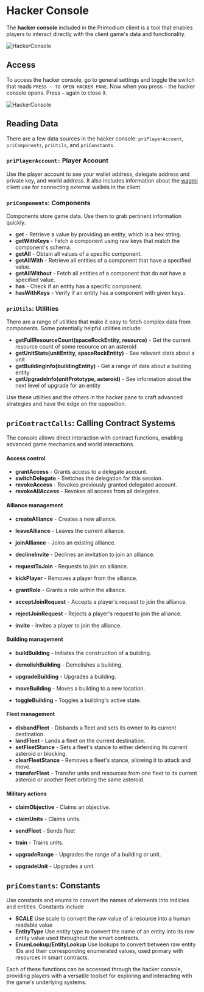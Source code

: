 # Hacker Console

The **hacker console** included in the Primodium client is a tool that enables players to interact directly with the client game's data and functionality.

![HackerConsole](../../public/hacker-console.png)

## Access

To access the hacker console, go to general settings and toggle the switch that reads `PRESS ~ TO OPEN HACKER PANE`. Now when you press `~` the hacker console opens. Press `~` again to close it.

![HackerConsole](../../public/general-settings.png)

## Reading Data

There are a few data sources in the hacker console: `priPlayerAccount`, `priComponents`, `priUtils`, and `priConstants`.

### `priPlayerAccount:` Player Account

Use the player account to see your wallet address, delegate address and private key, and world address. It also includes information about the [wagmi](https://github.com/wevm/wagmi) client use for connecting external wallets in the client.

### `priComponents`: Components

Components store game data. Use them to grab pertinent information quickly.

- **get** - Retrieve a value by providing an entity, which is a hex string.
- **getWithKeys** - Fetch a component using raw keys that match the component's schema.
- **getAll** - Obtain all values of a specific component.
- **getAllWith** - Retrieve all entities of a component that have a specified value.
- **getAllWithout** - Fetch all entities of a component that do not have a specified value.
- **has** - Check if an entity has a specific component.
- **hasWithKeys** - Verify if an entity has a component with given keys.

### `priUtils`: Utilities

There are a range of utilities that make it easy to fetch complex data from components. Some potentially helpful utilities include:

- **getFullResourceCount(spaceRockEntity, resource)** - Get the current resource count of some resource on an asteroid
- **getUnitStats(unitEntity, spaceRockEntity)** - See relevant stats about a unit
- **getBuildingInfo(buildingEntity)** - Get a range of data about a building entity
- **getUpgradeInfo(unitPrototype, asteroid)** - See information about the next level of upgrade for an entity

Use these utilities and the others in the hacker pane to craft advanced strategies and have the edge on the opposition.

## `priContractCalls`: Calling Contract Systems

The console allows direct interaction with contract functions, enabling advanced game mechanics and world interactions.

#### Access control

- **grantAccess** - Grants access to a delegate account.
- **switchDelegate** - Switches the delegation for this session.
- **revokeAccess** - Revokes previously granted delegated account.
- **revokeAllAccess** - Revokes all access from all delegates.

#### Alliance management

- **createAlliance** - Creates a new alliance.

- **leaveAlliance** - Leaves the current alliance.

- **joinAlliance** - Joins an existing alliance.

- **declineInvite** - Declines an invitation to join an alliance.

- **requestToJoin** - Requests to join an alliance.

- **kickPlayer** - Removes a player from the alliance.

- **grantRole** - Grants a role within the alliance.

- **acceptJoinRequest** - Accepts a player's request to join the alliance.

- **rejectJoinRequest** - Rejects a player's request to join the alliance.

- **invite** - Invites a player to join the alliance.

#### Building management

- **buildBuilding** - Initiates the construction of a building.

- **demolishBuilding** - Demolishes a building.

- **upgradeBuilding** - Upgrades a building.

- **moveBuilding** - Moves a building to a new location.

- **toggleBuilding** - Toggles a building's active state.

#### Fleet management

- **disbandFleet** - Disbands a fleet and sets its owner to its current destination.
- **landFleet** - Lands a fleet on the current destination.
- **setFleetStance** - Sets a fleet's stance to either defending its current asteroid or blocking.
- **clearFleetStance** - Removes a fleet's stance, allowing it to attack and move.
- **transferFleet** - Transfer units and resources from one fleet to its current asteroid or another fleet orbiting the same asteroid.

#### Military actions

- **claimObjective** - Claims an objective.

- **claimUnits** - Claims units.

- **sendFleet** - Sends fleet

- **train** - Trains units.

- **upgradeRange** - Upgrades the range of a building or unit.

- **upgradeUnit** - Upgrades a unit.

## `priConstants`: Constants

Use constants and enums to convert the names of elements into indicies and entities. Constants include

- **SCALE** Use scale to convert the raw value of a resource into a human readable value
- **EntityType** Use entity type to convert the name of an entity into its raw entity value used throughout the smart contracts.
- **EnumLookup/EntityLookup** Use lookups to convert between raw entity IDs and their corresponding enumerated values, used primary with resources in smart contracts.

Each of these functions can be accessed through the hacker console, providing players with a versatile toolset for exploring and interacting with the game's underlying systems.
